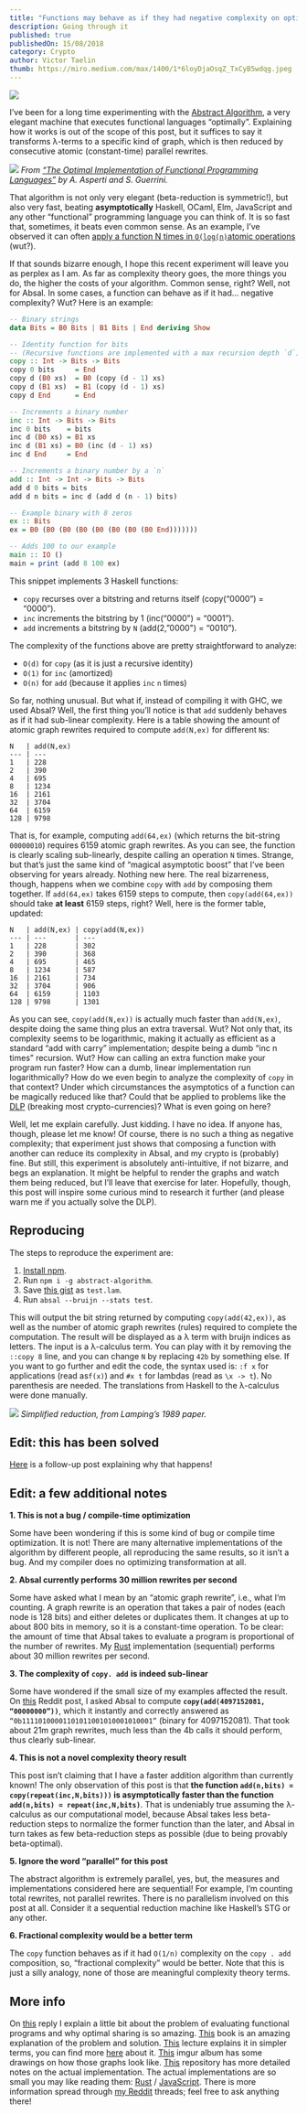 ```yaml
---
title: "Functions may behave as if they had negative complexity on optimal evaluators"
description: Going through it
published: true
publishedOn: 15/08/2018
category: Crypto
author: Victor Taelin
thumb: https://miro.medium.com/max/1400/1*6loyDjaOsqZ_TxCyB5wdqg.jpeg
---
```


![](https://miro.medium.com/max/1400/1*6loyDjaOsqZ_TxCyB5wdqg.jpeg)

I’ve been for a long time experimenting with the [Abstract Algorithm](https://dl.acm.org/citation.cfm?id=96711), a very elegant machine that executes functional languages “optimally”. Explaining how it works is out of the scope of this post, but it suffices to say it transforms λ-terms to a specific kind of graph, which is then reduced by consecutive atomic (constant-time) parallel rewrites.

![](https://miro.medium.com/max/4800/1*a2nZ5eVQhVi4hSdA0VtdDg.png)
*From [“The Optimal Implementation of Functional Programming Languages”](https://www.amazon.com/Implementation-Functional-Programming-Languages-Theoretical/dp/0521621127) by A. Asperti and S. Guerrini.*

That algorithm is not only very elegant (beta\-reduction is symmetric!), but also very fast, beating **asymptotically** Haskell, OCaml, Elm, JavaScript and any other “functional” programming language you can think of. It is so fast that, sometimes, it beats even common sense. As an example, I’ve observed it can often [apply a function N times in `O(log(n)`atomic operations](https://github.com/VictorTaelin/articles/tree/master/0004-supercompilation-for-free) (wut?).

If that sounds bizarre enough, I hope this recent experiment will leave you as perplex as I am. As far as complexity theory goes, the more things you do, the higher the costs of your algorithm. Common sense, right? Well, not for Absal. In some cases, a function can behave as if it had… negative complexity? Wut? Here is an example:

```haskell
-- Binary strings
data Bits = B0 Bits | B1 Bits | End deriving Show

-- Identity function for bits
-- (Recursive functions are implemented with a max recursion depth `d`)
copy :: Int -> Bits -> Bits
copy 0 bits     = End
copy d (B0 xs)  = B0 (copy (d - 1) xs)
copy d (B1 xs)  = B1 (copy (d - 1) xs)
copy d End      = End

-- Increments a binary number
inc :: Int -> Bits -> Bits
inc 0 bits    = bits
inc d (B0 xs) = B1 xs
inc d (B1 xs) = B0 (inc (d - 1) xs)
inc d End     = End

-- Increments a binary number by a `n`
add :: Int -> Int -> Bits -> Bits
add d 0 bits = bits
add d n bits = inc d (add d (n - 1) bits)

-- Example binary with 8 zeros
ex :: Bits
ex = B0 (B0 (B0 (B0 (B0 (B0 (B0 (B0 End)))))))

-- Adds 100 to our example
main :: IO ()
main = print (add 8 100 ex)
```



This snippet implements 3 Haskell functions:

*   `copy` recurses over a bitstring and returns itself (copy(“0000”) = “0000”).
*   `inc` increments the bitstring by 1 (inc(“0000") = “0001”).
*   `add` increments a bitstring by `N` (add(2,”0000") = “0010”).

The complexity of the functions above are pretty straightforward to analyze:

*   `O(d)` for `copy` (as it is just a recursive identity)
*   `O(1)` for `inc` (amortized)
*   `O(n)` for `add` (because it applies `inc` `n` times)

So far, nothing unusual. But what if, instead of compiling it with GHC, we used Absal? Well, the first thing you’ll notice is that `add` suddenly behaves as if it had sub-linear complexity. Here is a table showing the amount of atomic graph rewrites required to compute `add(N,ex)` for different `N`s:

```
N   | add(N,ex)
--- | ---
1   | 228
2   | 390
4   | 695
8   | 1234
16  | 2161
32  | 3704
64  | 6159
128 | 9798
```

That is, for example, computing `add(64,ex)` (which returns the bit-string `00000010`) requires 6159 atomic graph rewrites. As you can see, the function is clearly scaling sub-linearly, despite calling an operation `N` times. Strange, but that’s just the same kind of “magical asymptotic boost” that I’ve been observing for years already. Nothing new here. The real bizarreness, though, happens when we combine `copy` with `add` by composing them together. If `add(64,ex)` takes 6159 steps to compute, then `copy(add(64,ex))` should take **at least** 6159 steps, right? Well, here is the former table, updated:

```
N   | add(N,ex) | copy(add(N,ex))
--- | ---       | ---
1   | 228       | 302
2   | 390       | 368
4   | 695       | 465
8   | 1234      | 587
16  | 2161      | 734
32  | 3704      | 906
64  | 6159      | 1103
128 | 9798      | 1301
```

As you can see, `copy(add(N,ex))` is actually much faster than `add(N,ex)`, despite doing the same thing plus an extra traversal. Wut? Not only that, its complexity seems to be logarithmic, making it actually as efficient as a standard “add with carry” implementation; despite being a dumb “inc n times” recursion. Wut? How can calling an extra function make your program run faster? How can a dumb, linear implementation run logarithmically? How do we even begin to analyze the complexity of `copy` in that context? Under which circumstances the asymptotics of a function can be magically reduced like that? Could that be applied to problems like the [DLP](https://en.wikipedia.org/wiki/Discrete_logarithm) (breaking most crypto-currencies)? What is even going on here?

Well, let me explain carefully. Just kidding. I have no idea. If anyone has, though, please let me know! Of course, there is no such a thing as negative complexity; that experiment just shows that composing a function with another can reduce its complexity in Absal, and my crypto is (probably) fine. But still, this experiment is absolutely anti-intuitive, if not bizarre, and begs an explanation. It might be helpful to render the graphs and watch them being reduced, but I’ll leave that exercise for later. Hopefully, though, this post will inspire some curious mind to research it further (and please warn me if you actually solve the DLP).

**Reproducing**
---------------

The steps to reproduce the experiment are:

1.  [Install npm](https://www.npmjs.com/).
2.  Run `npm i -g abstract-algorithm`.
3.  Save [this gist](https://gist.github.com/VictorTaelin/a2c67dd3776592d3d432c705e8d77ec9) as `test.lam`.
4.  Run `absal --bruijn --stats test`.

This will output the bit string returned by computing `copy(add(42,ex))`, as well as the number of atomic graph rewrites (rules) required to complete the computation. The result will be displayed as a λ term with bruijn indices as letters. The input is a λ-calculus term. You can play with it by removing the `::copy 8` line, and you can change `N` by replacing `42b` by something else. If you want to go further and edit the code, the syntax used is: `:f x` for applications (read as`f(x)`) and `#x t` for lambdas (read as `\x -> t`). No parenthesis are needed. The translations from Haskell to the λ-calculus were done manually.

![](https://miro.medium.com/max/4800/1*y8pwGQjFoPCDmcl_ZHWjfA.png)
*Simplified reduction, from Lamping’s 1989 paper.*

Edit: this has been solved
--------------------------

[Here](https://medium.com/@VictorTaelin/solving-the-mystery-behind-abstract-algorithms-magical-optimizations-144225164b07) is a follow-up post explaining why that happens!

**Edit: a few additional notes**
--------------------------------

**1\. This is not a bug / compile-time optimization**

Some have been wondering if this is some kind of bug or compile time optimization. It is not! There are many alternative implementations of the algorithm by different people, all reproducing the same results, so it isn’t a bug. And my compiler does no optimizing transformation at all.

**2\. Absal currently performs 30 million rewrites per second**

Some have asked what I mean by an “atomic graph rewrite”, i.e., what I’m counting. A graph rewrite is an operation that takes a pair of nodes (each node is 128 bits) and either deletes or duplicates them. It changes at up to about 800 bits in memory, so it is a constant-time operation. To be clear: the amount of time that Absal takes to evaluate a program is proportional of the number of rewrites. My [Rust](https://github.com/VictorTaelin/absal-rs) implementation (sequential) performs about 30 million rewrites per second.

**3\. The complexity of** **`copy. add`** **is indeed sub-linear**

Some have wondered if the small size of my examples affected the result. On [this](https://www.reddit.com/r/programming/comments/97lnib/some_functions_may_have_negative_complexity_and_i/e49urmn/) Reddit post, I asked Absal to compute **`copy(add(4097152081, “00000000”))`**, which it instantly and correctly answered as `“0b11110100001101011001010001010001”` (binary for 4097152081). That took about 21m graph rewrites, much less than the 4b calls it should perform, thus clearly sub-linear.

**4\. This is not a novel complexity theory result**

This post isn’t claiming that I have a faster addition algorithm than currently known! The only observation of this post is that **the function `add(n,bits) = copy(repeat(inc,N,bits)))` is asymptotically faster than the function `add(n,bits) = repeat(inc,N,bits)`**. That is undeniably true assuming the λ-calculus as our computational model, because Absal takes less beta-reduction steps to normalize the former function than the later, and Absal in turn takes as few beta-reduction steps as possible (due to being provably beta-optimal).

**5\. Ignore the word “parallel” for this post**

The abstract algorithm is extremely parallel, yes, but, the measures and implementations considered here are sequential! For example, I’m counting total rewrites, not parallel rewrites. There is no parallelism involved on this post at all. Consider it a sequential reduction machine like Haskell’s STG or any other.

**6\. Fractional complexity would be a better term**

The `copy` function behaves as if it had `O(1/n)` complexity on the `copy . add` composition, so, “fractional complexity” would be better. Note that this is just a silly analogy, none of those are meaningful complexity theory terms.

**More info**
-------------

On [this](https://www.reddit.com/r/haskell/comments/97lu10/functions_may_behave_as_if_they_had_negative/e49jybh/) reply I explain a little bit about the problem of evaluating functional programs and why optimal sharing is so amazing. [This](https://www.amazon.com/Implementation-Functional-Programming-Languages-Theoretical/dp/0521621127) book is an amazing explanation of the problem and solution. [This](https://www.youtube.com/watch?v=VZUOtTer1wI) lecture explains it in simpler terms, you can find more [here](https://queuea9.wordpress.com/2018/06/06/optimal-beta-reduction-lecture-1/) about it. [This](https://imgur.com/a/DP9rAgm) imgur album has some drawings on how those graphs look like. [This](https://github.com/VictorTaelin/absal-ex) repository has more detailed notes on the actual implementation. The actual implementations are so small you may like reading them: [Rust](http://github.com/VictorTaelin/absal-rs) / [JavaScript](http://github.com/VictorTaelin/abstract-algorithm). There is more information spread through [my Reddit](https://www.reddit.com/user/SrPeixinho/) threads; feel free to ask anything there!
